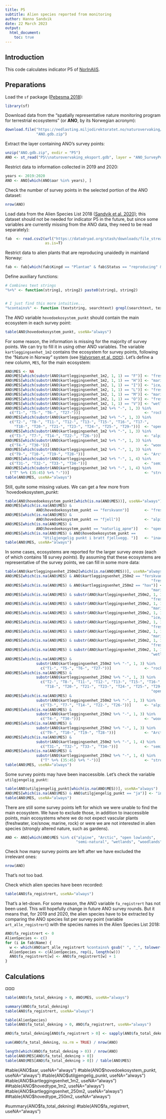 ```yaml
---
title: P5
subtitle: Alien species reported from monitoring
author: Hanno Sandvik
date: 22 March 2023
output:
  html_document:
    toc: true
---
```


## Introduction
This code calculates indicator P5 of [NorInAliS](https://github.com/HannoSandvik/NorInAliS).


## Preparations
Load the `sf` package ([Pebesma 2018](https://doi.org/10.32614/RJ-2018-009)):
```r
library(sf)
```


Download data from the "spatially representative nature monitoring program for terrestrial ecosystems" 
(or **ANO**, by its Norwegian acronym):
```r
download.file("https://nedlasting.miljodirektoratet.no/naturovervaking/naturovervaking_eksport.gdb.zip",
              "ANO.gdb.zip")
```


Extract the layer containing ANO's survey points:
```r
unzip("ANO.gdb.zip", exdir = "P5")
ANO <- st_read("P5\\naturovervaking_eksport.gdb", layer = "ANO_SurveyPoint")
```


Restrict data to information collected in 2019 and 2020:
```r
years <- 2019:2020
ANO <- ANO[which(ANO$aar %in% years), ]
```


Check the number of survey points in the selected portion of the ANO dataset:
```r
nrow(ANO)
```


Load data from the Alien Species List 2018 ([Sandvik et al. 2020)](https://doi.org/10.5061/dryad.8sf7m0cjc); 
this dataset should not be needed for indicator P5 in the future, but since some variables 
are currently missing from the ANO data, they need to be read separately):
```r
fab  <- read.csv2(url("https://datadryad.org/stash/downloads/file_stream/359484"),
                  as.is=T)
```


Restrict data to alien plants that are reproducing unaidedly in mainland Norway:
```r
fab <- fab[which(fab$Kingd == "Plantae" & fab$Status == "reproducing" & fab$Mainl),]
```


Define auxiliary functions:
```r
# Combines text strings
"%+%" <- function(string1, string2) paste0(string1, string2)


# I just find this more intuitive...
"%contains%" <- function (textstring, searchtext) grepl(searchtext, textstring)
```


The ANO variable `hovedoekosystem_punkt` should contain the main ecosystem 
in each survey point:
```r
table(ANO$hovedoekosystem_punkt, useNA="always")
```


For some reason, the information is missing for the majority of survey points. 
We can try to fill it in using other ANO variables. 
The variable `kartleggingsenhet_1m2` contains the ecosystem for survey points, 
following the "Nature in Norway" system (see [Halvorsen et al. ¤¤¤](¤¤¤)). 
Let's define a new column, `MES`, for the main ecosystem:
```r
ANO$MES <- NA
ANO$MES[which(substr(ANO$kartleggingsenhet_1m2, 1, 1) == "F")] <- "freshwater"
ANO$MES[which(substr(ANO$kartleggingsenhet_1m2, 1, 1) == "H")] <- "marine"
ANO$MES[which(substr(ANO$kartleggingsenhet_1m2, 1, 1) == "I")] <- "ice/snow"
ANO$MES[which(substr(ANO$kartleggingsenhet_1m2, 1, 1) == "L")] <- "freshwater"
ANO$MES[which(substr(ANO$kartleggingsenhet_1m2, 1, 1) == "M")] <- "marine"
ANO$MES[which(substr(ANO$kartleggingsenhet_1m2, 1, 1) == "O")] <- "freshwater"
ANO$MES[which(substr(ANO$kartleggingsenhet_1m2, 1, 1) == "V")] <- "wetlands"
ANO$MES[which(substr(ANO$kartleggingsenhet_1m2 %+% "-", 1, 3) %in%
  c("T1-", "T5-", "T6-", "T27-"))]                             <- "rock"
ANO$MES[which(substr(ANO$kartleggingsenhet_1m2 %+% "-", 1, 3) %in%
  c("T2-", "T8-", "T11-", "T12-", "T13-", "T15-", "T16-", "T17-",
    "T18-", "T20-", "T21-", "T23-", "T24-", "T25-", "T29-"))]  <- "open lowlands"
ANO$MES[which(substr(ANO$kartleggingsenhet_1m2 %+% "-", 1, 3) %in%
  c("T3-", "T7-", "T14-", "T22-", "T26-"))]                    <- "alpine"
ANO$MES[which(substr(ANO$kartleggingsenhet_1m2 %+% "-", 1, 3) %in%
  c("T4-", "T30-"))]                                           <- "woodlands"
ANO$MES[which(substr(ANO$kartleggingsenhet_1m2 %+% "-", 1, 3) %in%
  c("T9-", "T10-", "T19-", "T28-"))]                           <- "Arctic"
ANO$MES[which(substr(ANO$kartleggingsenhet_1m2 %+% "-", 1, 4) %in%
  c("T31-", "T32-", "T33-", "T34-"))]                          <- "semi-natural"
ANO$MES[which(substr(ANO$kartleggingsenhet_1m2 %+% "-", 1, 4) %in%
  ("T" %+% (35:45) %+% "-"))]                                  <- "strongly altered"
table(ANO$MES, useNA="always")
```


Still, quite some missing values. We can get a few more from `hovedoekosystem_punkt:
```r
table(ANO$hovedoekosystem_punkt[which(is.na(ANO$MES))], useNA="always")
ANO$MES[which(is.na(ANO$MES) &
              ANO$hovedoekosystem_punkt == "ferskvann")]       <- "freshwater"
ANO$MES[which(is.na(ANO$MES) &
              ANO$hovedoekosystem_punkt == "fjell")]           <- "alpine"
ANO$MES[which(is.na(ANO$MES) &
              ANO$hovedoekosystem_punkt == "naturlig_apne")]   <- "open lowlands"
ANO$MES[which(is.na(ANO$MES) & ANO$hovedoekosystem_punkt ==
                 "Utilgjengelig punkt i bratt fjellvegg. ")]   <- "inaccessible"
table(ANO$MES, useNA="always")
```


In some cases, ecosystems are reported for the larger survey _areas_ 
(each of which contains 18 survey _points_). 
By assuming that these ecosystems are representative of the survey points, 
we can fill in some more data:
```r
table(ANO$kartleggingsenhet_250m2[which(is.na(ANO$MES))], useNA="always")
ANO$MES[which(is.na(ANO$MES) & ANO$kartleggingsenhet_250m2 == "ferskvann")] <- 
                                                                  "freshwater"
ANO$MES[which(is.na(ANO$MES) & ANO$kartleggingsenhet_250m2 == "hav")] <-
                                                                  "marine"
ANO$MES[which(is.na(ANO$MES) & substr(ANO$kartleggingsenhet_250m2, 1, 1) == "F")] <-
                                                                  "freshwater"
ANO$MES[which(is.na(ANO$MES) & substr(ANO$kartleggingsenhet_250m2, 1, 1) == "H")] <-
                                                                  "marine"
ANO$MES[which(is.na(ANO$MES) & substr(ANO$kartleggingsenhet_250m2, 1, 1) == "I")] <-
                                                                  "ice/snow"
ANO$MES[which(is.na(ANO$MES) & substr(ANO$kartleggingsenhet_250m2, 1, 1) == "L")] <-
                                                                  "freshwater"
ANO$MES[which(is.na(ANO$MES) & substr(ANO$kartleggingsenhet_250m2, 1, 1) == "M")] <-
                                                                  "marine"
ANO$MES[which(is.na(ANO$MES) & substr(ANO$kartleggingsenhet_250m2, 1, 1) == "O")] <-
                                                                  "freshwater"
ANO$MES[which(is.na(ANO$MES) & substr(ANO$kartleggingsenhet_250m2, 1, 1) == "V")] <-
                                                                  "wetlands"
ANO$MES[which(is.na(ANO$MES) &
              substr(ANO$kartleggingsenhet_250m2 %+% "-", 1, 3) %in%
                c("T1-", "T5-", "T6-", "T27-"))]               <- "rock"
ANO$MES[which(is.na(ANO$MES) &
              substr(ANO$kartleggingsenhet_250m2 %+% "-", 1, 3) %in%
                c("T2-", "T8-", "T11-", "T12-", "T13-", "T15-", "T16-", "T17-",
                  "T18-", "T20-", "T21-", "T23-", "T24-", "T25-", "T29-"))]  <- 
                                                                  "open lowlands"
ANO$MES[which(is.na(ANO$MES) &
              substr(ANO$kartleggingsenhet_250m2 %+% "-", 1, 3) %in%
                c("T3-", "T7-", "T14-", "T22-", "T26-"))]      <- "alpine"
ANO$MES[which(is.na(ANO$MES) &
              substr(ANO$kartleggingsenhet_250m2 %+% "-", 1, 3) %in%
                c("T4-", "T30-"))]                             <- "woodlands"
ANO$MES[which(is.na(ANO$MES) &
              substr(ANO$kartleggingsenhet_250m2 %+% "-", 1, 3) %in%
                c("T9-", "T10-", "T19-", "T28-"))]             <- "Arctic"
ANO$MES[which(is.na(ANO$MES) &
              substr(ANO$kartleggingsenhet_250m2 %+% "-", 1, 4) %in%
                c("T31-", "T32-", "T33-", "T34-"))]            <- "semi-natural"
ANO$MES[which(is.na(ANO$MES) & 
              substr(ANO$kartleggingsenhet_250m2 %+% "-", 1, 4) %in%
                ("T" %+% (35:45) %+% "-"))]                    <- "strongly altered"
table(ANO$MES, useNA="always")
```


Some survey points may have been inaccessible. 
Let's check the variable `utilgjengelig_punkt`:
```r
table(ANO$utilgjengelig_punkt[which(is.na(ANO$MES))], useNA="always")
ANO$MES[which(is.na(ANO$MES) & ANO$utilgjengelig_punkt == "ja")] <- "inaccessible"
table(ANO$MES, useNA="always")
```


There are still some survey points left for which we were unable to find the main ecosystem. 
We have to exclude those, in addition to inaccessible points, main ecosystems where we do 
not expect vascular plants (freshwater, ice/snow, marine, rock) or were we are not 
interested in alien species (strongly altered nature, such as gardens).
```r
ANO <- ANO[which(ANO$MES %in% c("alpine", "Arctic", "open lowlands",
                                "semi-natural", "wetlands", "woodlands")), ]
```


Check how many survey points are left after we have excluded the irrelevant ones:
```r
nrow(ANO)
```
That's not too bad.


Check which alien species have been recorded:
```r
table(ANO$fa_registrert, useNA="always")
```


That's a let-down. For some reason, the ANO variable `fa_registrert` has not been used. 
This will hopefully change in future ANO survey rounds. 
But it means that, for 2019 and 2020, the alien species have to be extracted 
by comparing the ANO species list per survey point (variable `art_alle_registrert`) 
with the species names in the Alien Species List 2018:
```r
ANO$fa_registrert <- 0
AlienSpecies <- c()
for (i in fab$Name) {
  w <- which(ANO$art_alle_registrert %contains% gsub(" ", "_", tolower(i)))
  AlienSpecies <- c(AlienSpecies, rep(i, length(w)))
  ANO$fa_registrert[w] <- ANO$fa_registrert[w] + 1
}
```


## Calculations
¤¤¤
```r
table(ANO$fa_total_dekning > 0, ANO$MES, useNA="always")
```


```r
summary(ANO$fa_total_dekning)
table(ANO$fa_registrert, useNA="always")
```



```r
table(AlienSpecies)
table(ANO$fa_total_dekning > 0, ANO$fa_registrert, useNA="always")
```

```r
ANO$fa_total_dekning[ANO$fa_registrert > 0] <- sapply(ANO$fa_total_dekning[ANO$fa_registrert > 0], max, 0.1, na.rm = TRUE)
```

```r
sum(ANO$fa_total_dekning, na.rm = TRUE) / nrow(ANO)
```

```r
length(which(ANO$fa_total_dekning > 0)) / nrow(ANO)
table(ANO$MES[ANO$fa_total_dekning > 0])
table(ANO$MES[ANO$fa_total_dekning > 0]) / table(ANO$MES)
```



#table(ANO$aar, useNA="always")
#table(ANO$hovedoekosystem_punkt, useNA="always")
#table(ANO$utilgjengelig_punkt, useNA="always")
#table(ANO$kartleggingsenhet_1m2, useNA="always")
##table(ANO$hovedtype_1m2, useNA="always")
#table(ANO$kartleggingsenhet_250m2, useNA="always")
##table(ANO$hovedtype_250m2, useNA="always")

#summary(ANO$fa_total_dekning)
#table(ANO$fa_registrert, useNA="always")

